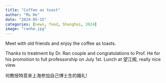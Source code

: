 ```yaml
---
title: "Coffee as toast"
author: "Mu He"
date: "2024-05-15"
categories: [news, food, Shanghai, 2024]
image: "ranhe.jpg"
---
```


Meet with old friends and enjoy the coffee as toasts. 

Thanks to treatment by Dr. Ran couple and congratulations to Prof. He for his promotion to full professorship on July 1st. Lunch at 望江阁, really nice view.

何教授特意来上海参加自己博士生的婚礼!
